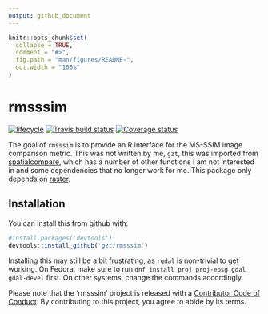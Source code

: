 ```yaml
---
output: github_document
---
```


<!-- README.md is generated from README.Rmd. Please edit that file -->

```r
knitr::opts_chunk$set(
  collapse = TRUE,
  comment = "#>",
  fig.path = "man/figures/README-",
  out.width = "100%"
)
```
# rmsssim

  [![lifecycle](https://img.shields.io/badge/lifecycle-experimental-orange.svg)](https://www.tidyverse.org/lifecycle/#experimental) 
    [![Travis build status](https://travis-ci.org/gzt/rmsssim.svg?branch=master)](https://travis-ci.org/gzt/rmsssim)
      [![Coverage status](https://codecov.io/gh/gzt/rmsssim/branch/master/graph/badge.svg)](https://codecov.io/github/gzt/rmsssim?branch=master)

The goal of `rmsssim` is to provide an R interface for the MS-SSIM image comparison metric. This was not written by me, `gzt`, this was imported from [spatialcompare](https://github.com/colinr23/spatialcompare), which has a number of other
functions I am not interested in and some dependencies that no longer work for me. 
This package only depends on [raster](https://cran.r-project.org/package=raster).

## Installation

You can install this from github with:

``` r
#install.packages('devtools')
devtools::install_github('gzt/rmsssim')
```

Installing this may still be a bit frustrating, as `rgdal` is non-trivial to get working. 
On Fedora, make sure to run `dnf install proj proj-epsg gdal gdal-devel` first. 
On other systems, change the commands accordingly.

Please note that the 'rmsssim' project is released with a [Contributor Code of Conduct](.github/CODE_OF_CONDUCT.md). By contributing to this project, you agree to abide by its terms.
